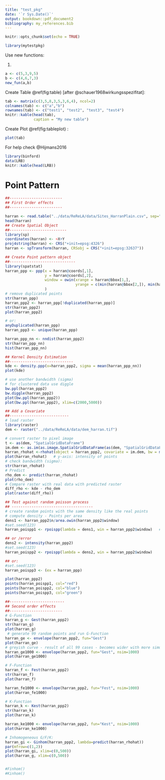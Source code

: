 ```yaml
---
title: "test_pkg"
date: '`r Sys.Date()`'
output: bookdown::pdf_document2
bibliography: my_references.bib
---
```


```r
knitr::opts_chunk$set(echo = TRUE)
```


```r
library(mytestpkg)
```



Use new functions:

1.

```r
a <- c(5,3,9,5)
b <- c(4,6,7,3)
new_fun(a,b)
```

<!--
2.


```r
library(raster)
rast <- raster(nrow=10, ncol=10)
rast[] <- runif(ncell(rast))
x <- tobler_fun(rast[])
head(x)
```

-->

<!--
For help:
http://r-pkgs.had.co.nz/

Write License (in Description):

devtools::use_mit_license()

Testing:

devtools::use_testthat()

-->



Create Table \@ref(fig:table) [after @schauer1968wirkungsspezifitat]:



```r
tab <- matrix(c(3,5,8,3,5,3,6,4), ncol=2)
colnames(tab) <- c("a","b")
rownames(tab) <- c("test1", "test2", "test3", "test4")
knitr::kable(head(tab), 
             caption = "My new table")

```

Create Plot \@ref(fig:tableplot) :
```r
plot(tab)
```

For help check @Hijmans2016
<!--
extract bibtex from package:
toBibtex(citation("raster"))
-->

```r
library(binford)
data(LRB)
knitr::kable(head(LRB))
```

# Point Pattern
```r
##------------------------
## First Order effects
##------------------------

harran <- read.table("../data/ReReLA/data/Sites_HarranPlain.csv", sep=",", header=TRUE)
head(harran)
## Create Spatial Object 
##--------------------------
library(sp)
coordinates(harran) <- ~X+Y
proj4string(harran) <- CRS("+init=epsg:4326")
harran <- spTransform(harran, CRSobj = CRS("+init=epsg:32637"))

## Create Point pattern object
##------------------------------
library(spatstat)
harran_ppp <- ppp(x = harran@coords[,1],
                  y = harran@coords[,2],
                  window = owin(xrange = harran@bbox[1,],
                                yrange = c(min(harran@bbox[2,]), min(harran@coords[,2]+52000)))
                  )
# remove duplicated points
str(harran_ppp)
harran_ppp2 <- harran_ppp[!duplicated(harran_ppp)]
str(harran_ppp2)
plot(harran_ppp2)

# or:
anyDuplicated(harran_ppp)
harran_ppp3 <- unique(harran_ppp)

harran_ppp_nn <- nndist(harran_ppp2)
str(harran_ppp_nn)
hist(harran_ppp_nn)

## Kernel Density Estimation
##-----------------------------
kde <- density.ppp(x=harran_ppp2, sigma = mean(harran_ppp_nn))   
plot(kde)

# use another bandwidth (sigma)
# for clustered data use diggle
bw.ppl(harran_ppp2)
bw.diggle(harran_ppp2)
plot(bw.ppl(harran_ppp2))
plot(bw.ppl(harran_ppp2), xlim=c(2000,5000))

## Add a Covariate
##---------------------------
# load raster
library(raster)
dem <- raster("../data/ReReLA/data/dem_harran.tif")

# convert raster to pixel image
t <- as(dem, "SpatialGridDataFrame")
im.dem <- as.im(as.image.SpatialGridDataFrame(as(dem, "SpatialGridDataFrame")))
harran_rhohat <-rhohat(object = harran_ppp2, covariate = im.dem, bw = mean(harran_ppp_nn))     # window of points matters
plot(harran_rhohat)   # y-axis: intensity of points
# check bandwidth (sigma):
str(harran_rhohat)
# Predict
rho_dem <- predict(harran_rhohat)
plot(rho_dem)
# Compare raster with real data with predicted raster
diff_rho <- kde - rho_dem
plot(raster(diff_rho))

## Test against random poisson process
## -------------------------------------
# create random points with the same density like the real points
# compute density - Points per area
dens1 <- harran_ppp2$n/area.owin(harran_ppp2$window)
#set.seed(123)
harran_poispp1 <- rpoispp(lambda = dens1, win = harran_ppp2$window)   # poisson - complete spatial randomness 

## or /error
dens2 <- intensity(harran_ppp2)
#set.seed(123)
harran_poispp2 <- rpoispp(lambda = dens2, win = harran_ppp2$window)

## or:
#set.seed(123)
harran_poispp3 <- (ex = harran_ppp)

plot(harran_ppp2)
points(harran_poispp1, col="red")
points(harran_poispp2, col="blue")
points(harran_poispp3, col="green")

##-------------------------
## Second order effects
##------------------------
# G-Function
harran_g <- Gest(harran_ppp2)
str(harran_g)
plot(harran_g)
 # generate 99 random points and run G-Function 
harran_ge <- envelope(harran_ppp2, fun="Gest")
plot(harran_ge)
# greyish curve - result of all 99 cases - becomes wider with more simulations
harran_ge1000 <- envelope(harran_ppp2, fun="Gest", nsim=1000)
plot(harran_ge1000)

# F-Function
harran_f <- Fest(harran_ppp2)
str(harran_f)
plot(harran_f)

harran_fe1000 <- envelope(harran_ppp2, fun="Fest", nsim=1000)
plot(harran_fe1000)

# K-Function
harran_k <- Kest(harran_ppp2)
str(harran_k)
plot(harran_k)

harran_ke1000 <- envelope(harran_ppp2, fun="Kest", nsim=1000)
plot(harran_ke1000)

# Inhomogeneous G/F/K:
harran_gi <- Ginhom(harran_ppp2, lambda=predict(harran_rhohat))
par(mfrow=c(1,2))
plot(harran_gi, xlim=c(0,500))
plot(harran_g, xlim=c(0,500))


#Finhom()
#Kinhom()

```











